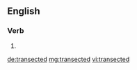 ==English==

===Verb===
{{head|en}}

# {{en-past of|transect}}

[[de:transected]]
[[mg:transected]]
[[vi:transected]]